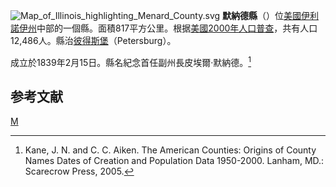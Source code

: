 {{noteTA
|T=zh-hans:默纳德县 (伊利诺伊州);zh-hk:默納德縣 (伊利諾伊州);zh-tw:默納德郡 (伊利諾州);
}}

{{Otheruses|默納德縣|subject=美國伊利諾伊州的一個縣|other=同名的縣}}
[[File:Map_of_Illinois_highlighting_Menard_County.svg|right]]
'''默納德縣'''（{{lang-en|Menard County}}）位[[美國|美國]][[伊利諾伊州|伊利諾伊州]]中部的一個縣。面積817平方公里。根据[[美國2000年人口普查|美國2000年人口普查]]，共有人口12,486人。縣治[[彼得斯堡_(伊利諾伊州)|彼得斯堡]]（Petersburg）。

成立於1839年2月15日。縣名紀念首任副州長皮埃爾·默納德。<ref>Kane, J. N. and C. C. Aiken. The American Counties: Origins of County Names Dates of Creation and Population Data 1950-2000. Lanham, MD.: Scarecrow Press, 2005.</ref>

== 参考文献 ==
<div class="references-small">
<references />
</div>

{{伊利诺伊州}}
{{默納德縣 (伊利諾伊州)}}

[[Category:伊利諾州行政區劃|M]]